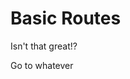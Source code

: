 # Basic Routes

<EpicVideo
	title="Deploying to Fly with Docker"
	url="https://www.epicweb.dev/tutorials/deploy-web-applications/project-setup-and-first-deployment/deploying-to-fly-with-docker"
/>

Isn't that great!?

<LinkToApp to="/whatever">Go to whatever</LinkToApp>
